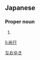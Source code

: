 ==Japanese==
{{ja-kanjitab|尚|行}}

===Proper noun===
{{ja-pos|proper|なおゆき}}

# {{given name|male|lang=ja}}

[[Category:Japanese male given names|なおゆき]]

[[li:尚行]]